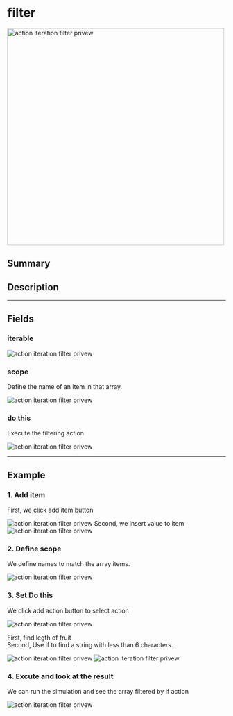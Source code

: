 
# filter

<img
  alt="action iteration filter privew"
  src={ActionIterationFilter}
  width="500px"
/>

## Summary

<Tooltip components={props.components} />

## Description

<Description components={props.components} />

---

## Fields

### iterable

<Field0 components={props.components} />

<img alt="action iteration filter privew" src={FiledIterable} />

<Field1 components={props.components} />

### scope

Define the name of an item in that array.

<img alt="action iteration filter privew" src={FiledScope} />

<Field2 components={props.components} />

### do this

Execute the filtering action

<img alt="action iteration filter privew" src={FiledDoThis} />

---

## Example

### 1. Add item

First, we click add item button

<img alt="action iteration filter privew" src={Example1} />
Second, we insert value to item
<img alt="action iteration filter privew" src={Example2} />

### 2. Define scope

We define names to match the array items.

<img alt="action iteration filter privew" src={Example3} />

### 3. Set Do this

We click add action button to select action

<img alt="action iteration filter privew" src={Example4} />

First, find legth of fruit <br/>
Second, Use if to find a string with less than 6 characters.

<img alt="action iteration filter privew" src={Example5} />

<img alt="action iteration filter privew" src={Example6} />

### 4. Excute and look at the result

We can run the simulation and see the array filtered by if action

<img alt="action iteration filter privew" src={Example7} />

